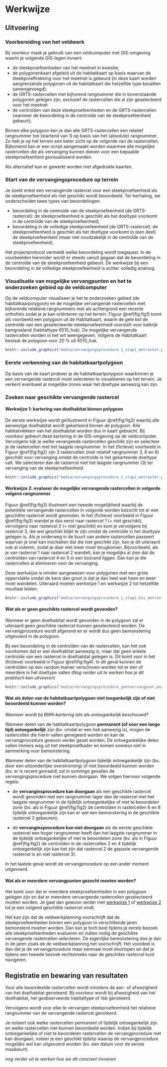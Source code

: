 # Werkwijze

## Uitvoering

<!--
Gedetailleerde omschrijving van alle stappen die doorlopen moeten worden om het veldprotocol uit te voeren. Subtitels gebruiken om elke stap te omschrijven. 
-->

### Voorbereiding van het veldwerk

Bij voorkeur maak je gebruik van een veldcomputer met GIS-omgeving waarin je volgende GIS-lagen invoert:

+ de steekproefeenheden van het meetnet in kwestie;
+ de polygonenkaart afgeleid uit de habitatkaart op basis waarvan de steekproeftrekking voor het meetnet is gebeurd (in deze kaart worden aangrenzende polygonen uit de habitatkaart die hetzelfde type bevatten samengevoegd);
+ de GRTS-rastercellen met bijhorend rangnummer die in bovenstaande polygonen gelegen zijn, exclusief de rastercellen die al zijn geselecteerd voor het meetnet
+ de centroïden van deze steekproefeenheden en de GRTS-rastercellen (wanneer de beoordeling in de centroïde van de steekproefeenheid gebeurt); 

Binnen elke polygoon ken je dan alle GRTS-rastercellen een relatief rangnummer toe (startend van 1) op basis van het (absolute) rangnummer. 
Zo heb je op het terrein een beter zicht op de volgorde van de rastercellen. 
Bijkomend kan er een script aangemaakt worden waarmee alle mogelijke rastercellen die als vervanging kunnen dienen voor een bepaalde steekproefeenheid gevisualiseerd worden.

Als alternatief kan er gewerkt worden met afgedrukte kaarten.

### Start van de vervangingsprocedure op terrein

Je zoekt enkel een vervangende rastercel voor een steekproefeenheid als de steekproefeenheid als niet geschikt wordt beoordeeld. 
Ter herhaling, we onderscheiden twee types van beoordelingen:

+ beoordeling in de centroïde van de steekproefeenheid (de GRTS-rastercel): de steekproefeenheid is geschikt als het doeltype voorkomt in de centroïde van de steekproefeenheid;
+ beoordeling in de volledige steekproefeenheid (de GRTS-rastercel): de steekproefeenheid is geschikt als het doeltype voorkomt in (een deel) de steekproefeenheid (maar niet noodzakelijk in de centroïde van de steekproefeenheid).

Het projectprotocol vermeldt welke beoordeling wordt toegepast.
In de voorbeelden hieronder wordt er steeds vanuit gegaan dat de beoordeling in de centroïde van de steekproefeenheid gebeurt. De werkwijze bij een beoordeling in de volledige steekproefeenheid is echter volledig analoog.

### Visualisatie van mogelijke vervangpunten en het te onderzoeken gebied op de veldcomputer

Op de veldcomputer visualiseer je het te onderzoeken gebied (de habitatkaarpolygoon) en de mogelijke vervangende rastercellen met bijhorende relatieve rangnummers met als achtergrond een recente orthofoto zodat je je kan oriënteren op het terrein. Figuur \@ref(fig:fig1) toont als voorbeeld een polygoon uit de Habitatkaart, waarin de gele bol de centroïde van een geselecteerde steekproefeenheid voorstelt voor kalkrijk kamgrasland (habitattype 6510_huk). De mogelijke vervangende rastercellen worden in het wit weergegeven. Volgens de Habitatkaart bestaat de polygoon voor 20 % uit 6510_huk.    

```r

knitr::include_graphics("media/vervangingsprocedure_1_stap1_metraster.png")

```



### Eerste verkenning van de habitatkaartpolygoon

Op basis van de kaart probeer je de habitatkaartpolygoon waarbinnen je een vervangende rastercel moet selecteren te visualiseren op het terrein. Je verkent eventueel al mogelijke zones waar het doeltype aanwezig kan zijn.  

### Zoeken naar geschikte vervangende rastercel

#### Werkwijze 1: kartering van doelhabitat binnen polygoon {#werkwijze1}

De eerste werkwijze wordt geïllustreerd in Figuur \@ref(fig:fig2) waarbij alle aanwezige doelhabitat wordt gekarteerd binnen de polygoon. Alle habitatvlekken van het doelhabitat worden dus in kaart gebracht. Bij voorkeur gebeurt deze kartering in de GIS-omgeving op de veldcomputer. Vervolgens kijk je welke vevangende rastercellen geschikt zijn en selecteer je de rastercellen met het laagste rangnummer. In het (fictieve) voorbeeld in Figuur \@ref(fig:fig2) zijn 3 rastercellen (met relatief rangnummer 3, 6 en 8) geschikt voor vervanging omdat de centroïde in het gekarteerde doeltype valt. We selecteren dan de rastercel met het laagste rangnummer (3) ter vervanging van de steekproefeenheid. 

```r

knitr::include_graphics("media/vervangingsprocedure_1_stap2_metraster.png")

```

#### Werkwijze 2: evalueer de mogelijke vervangende rastercellen in volgorde volgens rangnummer {#werkwijze2}

Figuur \@ref(fig:fig3) illustreert een tweede mogelijkheid waarbij de potentiële vervangende rastercellen in volgorde worden bezocht tot er een geschikte rastercel wordt gevonden. In het (fictieve) voorbeeld in Figuur \@ref(fig:fig3) wandel je dus eerst naar rastercel 1 (= niet geschikt), vervolgens naar rastercel 2 (= niet geschikt) en kom je vervolgens bij rastercel 3, die wel geschikt blijkt te zijn omdat de centroïde in het doeltype gelegen is. Als je onderweg in de buurt van andere rastercellen passeert waarvan je snel kan inschatten dat die niet geschikt zijn, kan je dit uiteraard ook al noteren, zodat je daar niet meer moet terugkomen. Bijvoorbeeld, als je van rastercel 1 naar rastercel 2 wandelt, kan je mogelijks al zien dat de centroïden van rastercel 4 en 5 in een bosrand liggen. Dan kan je die rastercellen al elimineren voor de vervanging. 

Deze werkwijze is minder aangewezen voor polygonen met een grote oppervlakte omdat de kans dan groot is dat je dan heel wat heen en weer moet wandelen. Uiteraard moeten werkwijze 1 en werkwijze 2 tot hetzelfde resultaat leiden.  

```r

knitr::include_graphics("media/vervangingsprocedure_1_stap2_bis_metraster.png")

```
#### Wat als er geen geschikte rastercel wordt gevonden?

Wanneer er geen doelhabitat wordt gevonden in de polygoon zal er uiteraard geen geschikte rastercel kunnen geselecteerd worden. De vervangprocedure wordt afgerond en er wordt dus geen bemonstering uitgevoerd in de polygoon.

Bij een beoordeling in de centroïden van de rastercellen, kan het ook voorkomen dat er wel doelhabitat aanwezig is, maar dat geen enkele centroïde van een rastercel in doelhabitat gelegen is. 
Dit komt voor in het (fictieve) voorbeeld in Figuur \@ref(fig:fig4).
In dit geval kunnen de centroïden op een random manier verschoven worden tot er één of meerdere in het doeltype vallen (*Nog verder uit te werken hoe je dit praktisch kan uitvoeren*) 



```r

knitr::include_graphics("media/vervangingsprocedure_geenvervangpunt.png")

```

#### Wat als delen van de habitatkaartpolygoon niet toegankelijk zijn of niet beoordeeld kunnen worden?

*Wanneer wordt bij BWK-kartering iets als ontoegankelijk beschouwd?*

Wanneer delen van de habitatkaartpolygoon **permanent (of voor een lange tijd) ontoegankelijk** zijn (bv. omdat er een hek aanwezig is), mogen de rastercellen die hierin vallen genegeerd worden en kan de vervangprocedure gewoon verder gezet worden. De ontoegankelijke delen vallen immers weg uit het steekproefkader en komen sowieso niet in aanmerking voor bemonstering.

Wanneer delen van de habitatkaartpolygoon tijdelijk ontoegankelijk zijn (bv. door een uitzonderlijke overstroming) of niet beoordeeld kunnen worden (bv. er is recent gemaaid) zal in sommige gevallen de vervangingsprocedure niet kunnen doorgaan. We volgen hiervoor volgende regels:

+ de **vervanginsprocedure kan doorgaan** als een geschikte rastercel wordt gevonden met een rangnummer lager dan de rastercel met het laagste rangnummer in de tijdelijk ontoegankelijke of niet te beoordelen zone (bv. als in Figuur \@ref(fig:fig2) de centroïden in rastercellen 6 en 8 tijdelijk ontoegankelijk zijn kan er wel een bemonstering in de geschikte rastercel 3 gebeuren);

+ de **vervanginsprocedure kan niet doorgaan** als de eerste geschikte rastercel een hoger rangnummer heeft dan het laagste rangnummer in de tijdelijk ontoegankelijke of niet te beoordelen zone (bv. als in Figuur \@ref(fig:fig2) de centroïden in de rastercellen 2 en 4 tijdelijk ontoegankelijk zijn kan het zijn dat rastercel 2 de gepaste vervangende rastercel is en niet rastercel 3).

In het laatste geval wordt de vervangprocedure op een ander moment uitgevoerd.

#### Wat als er meerdere vervangpunten gezocht moeten worden?

Het komt voor dat er meerdere steekproefeenheden in een polygoon gelegen zijn en dat er meerdere vervangende rastercellen geselecteerd moeten worden. Je gaat dan gewoon verder met [werkwijze 1](#werkwijze1) of [werkwijze 2](#werkwijze1) tot je een volgend geschikte rastercel vindt.

Het kan zijn dat de veldwerkplanning voorschrijft dat de steekproefeenheden binnen een polygoon in verschillende jaren bemonsterd moeten worden. Dan kan je toch best tijdens je eerste bezoek alle steekproefeenheden evalueren en indien nodig de geschikte vervangende rastercellen selecteren. De eigenlijke bemonstering doe je dan in de jaren zoals de de veldwerkplanning het voorschrijft. 
Het voordeel is dan dat je de vervangprocedure maar eenmaal moet doorlopen en dat je tijdens een tweede bezoek rechtstreeks naar de geschikte rastercel kunt navigeren.    


## Registratie en bewaring van resultaten

<!--
Opsomming van alle resultaten die bekomen worden na de uitvoering van het protocol en hoe die resultaten geregistreerd, bewaard of opgeslagen moeten worden.
Voor metingen of observaties: verwijs naar invulformulier (met versienummer; invulformulier toevoegen in bijlage; eventueel bepaalde zaken van invulformulier verduidelijken) en/of naar apparatuur en/of softwareprogramma indien gegevens digitaal worden ingevoerd (verwijs naar SIP indien beschikbaar; indien geen SIP beschikbaar, geef de nodige instructies om gegevens op gepaste wijzen in te kunnen geven).
Voor staalnames: geef aan hoe de stalen bewaard, gelabeld en vervoerd moeten worden. Geef aan of de stalen voorbehandeld moeten worden. 
Voor digitale foto’s en/of andere digitale bestanden: geef aan hoe en waar deze bestanden moeten worden opgeslagen. Geef eventueel aan welke bestandnamen aan de bestanden moeten gegeven worden.
-->


Voor alle beoordeelde rastercellen wordt minstens de aan- of afwezigheid van het doelhabitat genoteerd. Bij voorkeur wordt bij afwezigheid van het doelhabitat, het geobserveerde habitattype of rbb genoteerd.


Vervolgens wordt voor elke te vervangen steekproefeenheid het relatieve rangnummer van de vervangende rastercel genoteerd. 

Je noteert ook welke rastercellen permanent of tijdelijk ontoegankelijk zijn en welke rastercellen niet kunnen beoordeeld worden. Indien bij tijdelijk ontoegankelijke of niet te beoordelen rastercellen de vervangprocedure niet kan doorgaan, noteer je een geschikt tijdstip waarop de vervangprocedure mogelijks wel kan uitgevoerd worden (bv. een datum voor de eerste maaibeurt).     


*nog verder uit te werken hoe we dit concreet invoeren*


